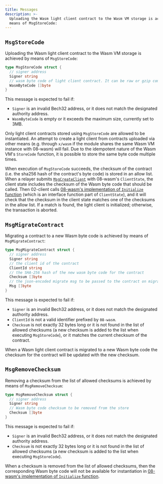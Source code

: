 ```yaml
---
title: Messages
description: >-
  Uploading the Wasm light client contract to the Wasm VM storage is achieved by
  means of MsgStoreCode:
---
```


## `MsgStoreCode`

Uploading the Wasm light client contract to the Wasm VM storage is achieved by means of `MsgStoreCode`:

```go
type MsgStoreCode struct {
  // signer address
  Signer string
  // wasm byte code of light client contract. It can be raw or gzip compressed
  WasmByteCode []byte
}
```

This message is expected to fail if:

* `Signer` is an invalid Bech32 address, or it does not match the designated authority address.
* `WasmByteCode` is empty or it exceeds the maximum size, currently set to 3MB.

Only light client contracts stored using `MsgStoreCode` are allowed to be instantiated. An attempt to create a light client from contracts uploaded via other means (e.g. through `x/wasm` if the module shares the same Wasm VM instance with 08-wasm) will fail. Due to the idempotent nature of the Wasm VM's `StoreCode` function, it is possible to store the same byte code multiple times.

When execution of `MsgStoreCode` succeeds, the checksum of the contract (i.e. the sha256 hash of the contract's byte code) is stored in an allow list. When a relayer submits [`MsgCreateClient`](https://github.com/cosmos/ibc-go/blob/v7.3.0/proto/ibc/core/client/v1/tx.proto#L25-L37) with 08-wasm's `ClientState`, the client state includes the checksum of the Wasm byte code that should be called. Then 02-client calls [08-wasm's implementation of `Initialize` function](https://github.com/cosmos/ibc-go/blob/v7.3.0/modules/core/02-client/keeper/client.go#L34) (which is an interface function part of `ClientState`), and it will check that the checksum in the client state matches one of the checksums in the allow list. If a match is found, the light client is initialized; otherwise, the transaction is aborted.

## `MsgMigrateContract`

Migrating a contract to a new Wasm byte code is achieved by means of `MsgMigrateContract`:

```go
type MsgMigrateContract struct {
  // signer address
  Signer string
  // the client id of the contract
  ClientId string
  // the SHA-256 hash of the new wasm byte code for the contract
  Checksum []byte
  // the json-encoded migrate msg to be passed to the contract on migration
  Msg []byte
}
```

This message is expected to fail if:

* `Signer` is an invalid Bech32 address, or it does not match the designated authority address.
* `ClientId` is not a valid identifier prefixed by `08-wasm`.
* `Checksum` is not exactly 32 bytes long or it is not found in the list of allowed checksums (a new checksum is added to the list when executing `MsgStoreCode`), or it matches the current checksum of the contract.

When a Wasm light client contract is migrated to a new Wasm byte code the checksum for the contract will be updated with the new checksum.

## `MsgRemoveChecksum`

Removing a checksum from the list of allowed checksums is achieved by means of `MsgRemoveChecksum`:

```go
type MsgRemoveChecksum struct {
  // signer address
  Signer string
  // Wasm byte code checksum to be removed from the store
  Checksum []byte
}
```

This message is expected to fail if:

* `Signer` is an invalid Bech32 address, or it does not match the designated authority address.
* `Checksum` is not exactly 32 bytes long or it is not found in the list of allowed checksums (a new checksum is added to the list when executing `MsgStoreCode`).

When a checksum is removed from the list of allowed checksums, then the corresponding Wasm byte code will not be available for instantiation in [08-wasm's implementation of `Initialize` function](https://github.com/cosmos/ibc-go/blob/v7.3.0/modules/core/02-client/keeper/client.go#L34).
